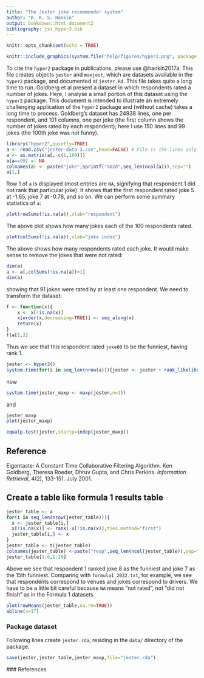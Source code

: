 ```yaml
---
title: "The Jester joke recommender system"
author: "R. K. S. Hankin"
output: bookdown::html_document2
bibliography: jss_hyper3.bib
---
```



```r
knitr::opts_chunk$set(echo = TRUE)
```

```r
knitr::include_graphics(system.file("help/figures/hyper2.png", package = "hyper2"))
```

To cite the `hyper2` package in publications, please use @hankin2017a.
This file creates objects `jester` and `maxjest`, which are datasets
available in the `hyper2` package, and documented at `jester.Rd`.
This file takes quite a long time to run.  Goldberg et al present a
dataset in which respondents rated a number of jokes.  Here, I analyse
a small portion of this dataset using the `hyper2` package.  This
document is intended to illustrate an extremely challenging
application of the `hyper2` package and (without cache) takes a long
time to process.  Goldberg's dataset has 24938 lines, one per
respondent, and 101 columns, one per joke (the first column shows the
number of jokes rated by each respondent); here I use 150 lines and 99
jokes (the 100th joke was not funny).

```r
library("hyper2",quietly=TRUE)
a <- read.csv("jester-data-3.csv",head=FALSE) # File is 150 lines only
a <- as.matrix(a[,-c(1,100)])
a[a==99] <- NA
colnames(a) <- paste("joke",sprintf("%02d",seq_len(ncol(a))),sep="")
a[1,]
```

Row 1 of `a` is displayed (most entries are `NA`, signifying that
respondent 1 did not rank that particular joke).  It shows that the
first respondent rated joke 5 at -1.65, joke 7 at -0.78, and so on.
We can perform some summary statistics of `a`:

```r
plot(rowSums(!is.na(a)),xlab="respondent")
```

The above plot shows how many jokes each of the 100 respondents rated.

```r
plot(colSums(!is.na(a)),xlab="joke index")
```
 
The above shows how many respondents rated each joke.  It would make
sense to remove the jokes that were not rated:

```r
dim(a)
a <- a[,colSums(!is.na(a))>1]
dim(a)
```

showing that 91 jokes were rated by at least one respondent.  We need
to transform the dataset:

```r
f <- function(x){
    x <- x[!is.na(x)]
    x[order(x,decreasing=TRUE)] <- seq_along(x)
    return(x)
}
f(a[1,])
```

Thus we see that this respondent rated `joke08` to be the funniest, having rank 1.

```r
jester <- hyper2()
system.time(for(i in seq_len(nrow(a))){jester <- jester + rank_likelihood(f(a[i,]))})
```

now

```r
system.time(jester_maxp <- maxp(jester,n=1))
```

and 

```r
jester_maxp
plot(jester_maxp)
```

```r
equalp.test(jester,startp=indep(jester_maxp))
```

## Reference

Eigentaste: A Constant Time Collaborative Filtering Algorithm. Ken
Goldberg, Theresa Roeder, Dhruv Gupta, and Chris Perkins. _Information
Retrieval_, 4(2), 133-151. July 2001.


## Create a table like formula 1 results table

```r
jester_table <- a
for(i in seq_len(nrow(jester_table))){
  x <- jester_table[i,]
  x[!is.na(x)] <- rank(-x[!is.na(x)],ties.method="first")
  jester_table[i,] <- x
}
jester_table <- t(jester_table)
colnames(jester_table) <-paste("resp",seq_len(ncol(jester_table)),sep="_")
jester_table[1:6,1:10]
```

Above we see that respondent 1 ranked joke 8 as the funniest and joke 7 as the 15th funniest.
Comparing with `formula1_2022.txt`, for example, we see that respondents correspond to venues and jokes correspond to drivers.  We have to be a little bit careful because `NA` means "not rated", not "did not finish" as in the Formula 1 datasets.

```r
plot(rowMeans(jester_table,na.rm=TRUE))
abline(v=17)
```

### Package dataset {-}

Following lines create `jester.rda`, residing in the `data/` directory of the package.

```r
save(jester,jester_table,jester_maxp,file="jester.rda")
```


 ### References